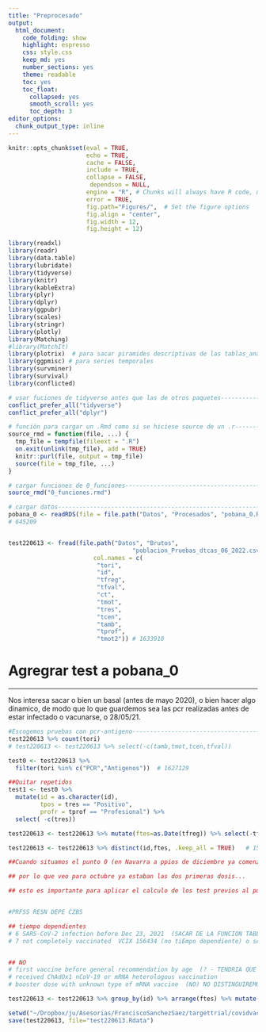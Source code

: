 ```yaml
---
title: "Preprocesado"
output: 
  html_document:
    code_folding: show
    highlight: espresso
    css: style.css
    keep_md: yes
    number_sections: yes
    theme: readable
    toc: yes  
    toc_float:
      collapsed: yes
      smooth_scroll: yes
      toc_depth: 3     
editor_options: 
  chunk_output_type: inline
---
```



```r
knitr::opts_chunk$set(eval = TRUE, 
                      echo = TRUE, 
                      cache = FALSE,
                      include = TRUE,
                      collapse = FALSE,
                       dependson = NULL,
                      engine = "R", # Chunks will always have R code, unless noted
                      error = TRUE,
                      fig.path="Figures/",  # Set the figure options
                      fig.align = "center", 
                      fig.width = 12,
                      fig.height = 12)

```


```r
library(readxl)
library(readr)
library(data.table)
library(lubridate)
library(tidyverse)
library(knitr)
library(kableExtra)
library(plyr)
library(dplyr)
library(ggpubr)
library(scales)
library(stringr)
library(plotly)
library(Matching)
#library(MatchIt)
library(plotrix)  # para sacar piramides descriptivas de las tablas_analisis
library(ggpmisc) # para series temporales
library(survminer)
library(survival)
library(conflicted)

```

```r
# usar fuciones de tidyverse antes que las de otros paquetes-------------------
conflict_prefer_all("tidyverse")
conflict_prefer_all("dplyr")

```

```r
# función para cargar un .Rmd como si se hiciese source de un .r---------------
source_rmd = function(file, ...) {
  tmp_file = tempfile(fileext = ".R")
  on.exit(unlink(tmp_file), add = TRUE)
  knitr::purl(file, output = tmp_file)
  source(file = tmp_file, ...)
}

```

```r
# cargar funciones de 0_funciones----------------------------------------------
source_rmd("0_funciones.rmd")

```

```r
# cargar datos----------------------------------------------------------------
pobana_0 <- readRDS(file = file.path("Datos", "Procesados", "pobana_0.RDS"))
# 645209 


test220613 <- fread(file.path("Datos", "Brutos",
                                   "poblacion_Pruebas_dtcas_06_2022.csv"),
                        col.names = c(
                         "tori",
                         "id",
                         "tfreg",
                         "tfval",
                         "ct",
                         "tmot",
                         "tres",
                         "tcen",
                         "tamb",
                         "tprof",
                         "tmot2")) # 1633910

```

# Agregrar test a pobana_0

***

Nos interesa sacar o bien un basal (antes de mayo 2020), o bien hacer algo dinamico, de modo que lo que guardemos sea las pcr realizadas antes de estar infectado o vacunarse, o 28/05/21.

```r
#Escogemos pruebas con pcr-antigeno--------------------------------------------
test220613 %>% count(tori)
# test220613 <- test220613 %>% select(-c(tamb,tmot,tcen,tfval))

test0 <- test220613 %>% 
  filter(tori %in% c("PCR","Antigenos"))  # 1627129

```


```r
##Quitar repetidos
test1 <- test0 %>% 
  mutate(id = as.character(id), 
         tpos = tres == "Positivo", 
         profr = tprof == "Profesional") %>%
  select( -c(tres))

test220613 <- test220613 %>% mutate(ftes=as.Date(tfreg)) %>% select(-tfreg)

test220613 <- test220613 %>% distinct(id,ftes, .keep_all = TRUE)   # 1581855

##Cuando situamos el punto 0 (en Navarra a ppios de diciembre ya comenzaba la escalada).. no se porque el paper plantea enero2022, quizas porque es entonces cuando empieza la tercera dosis?

## por lo que veo para octubre ya estaban las dos primeras dosis... 

## esto es importante para aplicar el calculo de los test previos al punto 0/ exclusiones de casos positivos...// voy a hacerlo ahora con los datos del articulo... pero entiendo que lo suyo es llevarlo a un mes (211201) o mes y medio (211115) antes!


#PRFSS RESN DEPE CZBS

## tiempo dependientes
# 6 SARS-CoV-2 infection before Dec 23, 2021  (SACAR DE LA FUNCION TABLA0 -EN RELACION AL T0-)
# 7 not completely vaccinated  VCIX 156434 (no tiEmpo dependiente) o se ha completado al menos tres meses antes del T0..[#9 989 156 booster dose before Dec 23, 2021]


## NO
# first vaccine before general recommendation by age  (? - TENDRIA QUE ELABORAR) (Only individuals who received their first dose after the recommended vaccination date for their age group were included (appendix p 2))
# received ChAdOx1 nCoV-19 or mRNA heterologous vaccination
# booster dose with unknown type of mRNA vaccine  (NO) NO DISTINGUIREMOS ENTRE VACUNAS O RNA-OTRAS

test220613 <- test220613 %>% group_by(id) %>% arrange(ftes) %>% mutate(n=1:n())  %>% ungroup()

setwd("~/Dropbox/ju/Asesorias/FranciscoSanchezSaez/targettrial/covidvacunas/Rdata")
save(test220613, file="test220613.Rdata")

```


